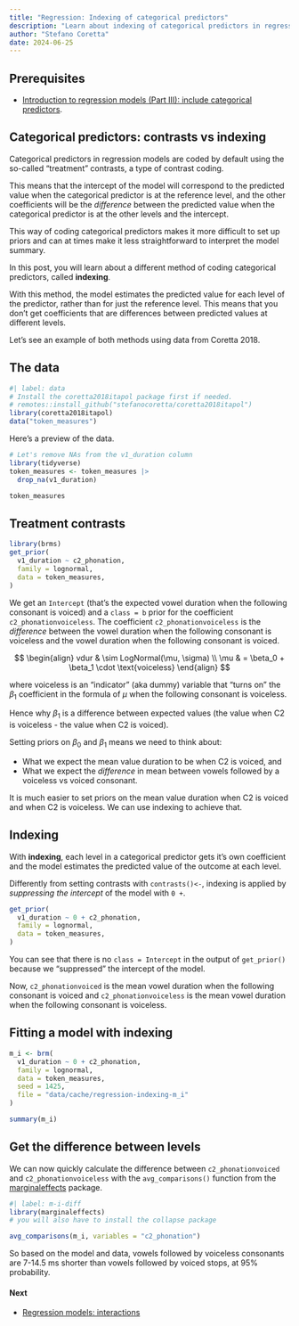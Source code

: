 ```yaml
---
title: "Regression: Indexing of categorical predictors"
description: "Learn about indexing of categorical predictors in regression models"
author: "Stefano Coretta"
date: 2024-06-25
---
```


::: callout-warning
## Prerequisites

- [Introduction to regression models (Part III): include categorical predictors](intro-regression-categorical.qmd).
:::

## Categorical predictors: contrasts vs indexing

Categorical predictors in regression models are coded by default using the so-called "treatment" contrasts, a type of contrast coding.

This means that the intercept of the model will correspond to the predicted value when the categorical predictor is at the reference level, and the other coefficients will be the *difference* between the predicted value when the categorical predictor is at the other levels and the intercept.


This way of coding categorical predictors makes it more difficult to set up priors and can at times make it less straightforward to interpret the model summary.

In this post, you will learn about a different method of coding categorical predictors, called **indexing**.

With this method, the model estimates the predicted value for each level of the predictor, rather than for just the reference level. This means that you don't get coefficients that are differences between predicted values at different levels.

Let's see an example of both methods using data from Coretta 2018.

## The data

```r
#| label: data
# Install the coretta2018itapol package first if needed.
# remotes::install_github("stefanocoretta/coretta2018itapol")
library(coretta2018itapol)
data("token_measures")
```

Here's a preview of the data.

```r
# Let's remove NAs from the v1_duration column
library(tidyverse)
token_measures <- token_measures |> 
  drop_na(v1_duration)

token_measures
```


## Treatment contrasts

```r
library(brms)
get_prior(
  v1_duration ~ c2_phonation,
  family = lognormal,
  data = token_measures,
)
```

We get an `Intercept` (that's the expected vowel duration when the following consonant is voiced) and a `class = b` prior for the coefficient `c2_phonationvoiceless`. The coefficient `c2_phonationvoiceless` is the *difference* between the vowel duration when the following consonant is voiceless and the vowel duration when the following consonant is voiced.

$$
\begin{align}
vdur & \sim LogNormal(\mu, \sigma) \\
\mu & = \beta_0 + \beta_1 \cdot \text{voiceless}
\end{align}
$$

where $\text{voiceless}$ is an "indicator" (aka dummy) variable that "turns on" the $\beta_1$ coefficient in the formula of $\mu$ when the following consonant is voiceless.

Hence why $\beta_1$ is a difference between expected values (the value when C2 is voiceless - the value when C2 is voiced).

Setting priors on $\beta_0$ and $\beta_1$ means we need to think about:

- What we expect the mean value duration to be when C2 is voiced, and
- What we expect the *difference* in mean between vowels followed by a voiceless vs voiced consonant.

It is much easier to set priors on the mean value duration when C2 is voiced and when C2 is voiceless. We can use indexing to achieve that.

## Indexing

With **indexing**, each level in a categorical predictor gets it's own coefficient and the model estimates the predicted value of the outcome at each level.

Differently from setting contrasts with `contrasts()<-`, indexing is applied by *suppressing the intercept* of the model with `0 +`.

```r
get_prior(
  v1_duration ~ 0 + c2_phonation,
  family = lognormal,
  data = token_measures,
)
```

You can see that there is no `class = Intercept` in the output of `get_prior()` because we "suppressed" the intercept of the model.

Now, `c2_phonationvoiced` is the mean vowel duration when the following consonant is voiced and `c2_phonationvoiceless` is the mean vowel duration when the following consonant is voiceless.

## Fitting a model with indexing

```r
m_i <- brm(
  v1_duration ~ 0 + c2_phonation,
  family = lognormal,
  data = token_measures,
  seed = 1425,
  file = "data/cache/regression-indexing-m_i"
)
```

```r
summary(m_i)
```

## Get the difference between levels

We can now quickly calculate the difference between `c2_phonationvoiced` and `c2_phonationvoiceless` with the `avg_comparisons()` function from the [marginaleffects](https://marginaleffects.com) package.

```r
#| label: m-i-diff
library(marginaleffects)
# you will also have to install the collapse package

avg_comparisons(m_i, variables = "c2_phonation")
```

So based on the model and data, vowels followed by voiceless consonants are 7-14.5 ms shorter than vowels followed by voiced stops, at 95% probability.

::: callout-note
#### Next

- [Regression models: interactions](regression-interactions.qmd)
:::
